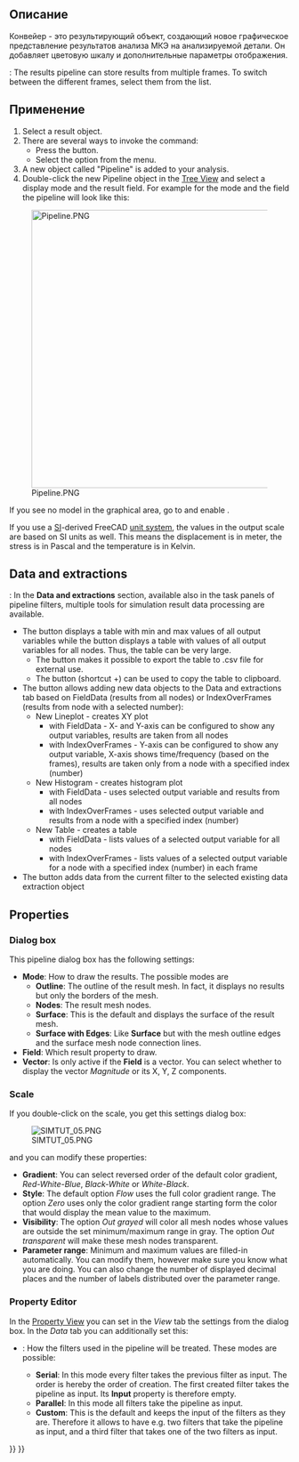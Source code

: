 <languages/>

<div class="mw-translate-fuzzy">
{{Docnav/ru
|[[FEM_PostApplyChanges/ru|Apply changes to pipeline]]
|[[FEM_PostFilterWarp/ru|Warp filter]]
|[[FEM_Workbench/ru|FEM]]
|IconL=FEM_PostApplyChanges.svg
|IconR=FEM_PostFilterWarp.svg
|IconC=Workbench_FEM.svg
}}
</div>

<div class="mw-translate-fuzzy">
{{GuiCommand/ru
|Name=FEM PostPipelineFromResult
|Name/ru=FEM PostPipelineFromResult
|MenuLocation= Results → Post pipeline from result
|Workbenches=[[FEM_Workbench/ru|FEM]]
|Version=0.17
|Shortcut=
|SeeAlso=[[FEM_tutorial/ru|FEM tutorial]]
}}
</div>

<span id="Description"></span>
==Описание==

<div class="mw-translate-fuzzy">
Конвейер - это результирующий объект, создающий новое графическое представление результатов анализа МКЭ на анализируемой детали. Он добавляет цветовую шкалу и дополнительные параметры отображения.
</div>

{{Version|1.1}}: The results pipeline can store results from multiple frames. To switch between the different frames, select them from the list.

<span id="Usage"></span>
==Применение==

# Select a result object.
# There are several ways to invoke the command:
#* Press the {{Button|[[Image:FEM_PostPipelineFromResult.svg|16px]] [[FEM_PostPipelineFromResult|Post Pipeline From Result]]}} button.
#* Select the {{MenuCommand|Results → [[Image:FEM_PostPipelineFromResult.svg|16px]] Post Pipeline From Result}} option from the menu.
# A new object called "Pipeline" is added to your analysis.
# Double-click the new Pipeline object in the [[Tree_View|Tree View]] and select a display mode and the result field. For example for the mode {{Value|Surface}} and the field {{Value|Von Mises stress}} the pipeline will look like this:
[[File:Pipeline.PNG|500px]]

If you see no model in the graphical area, go to and enable {{MenuCommand|Edit → Preferences → Display → 3D View → Rendering → Backlight color}}.

If you use a [https://en.wikipedia.org/wiki/International_System_of_Units SI]-derived FreeCAD [[Preferences_Editor#Units|unit system]], the values in the output scale are based on SI units as well. This means the displacement is in meter, the stress is in Pascal and the temperature is in Kelvin.

==Data and extractions==

{{Version|1.1}}: In the '''Data and extractions''' section, available also in the task panels of pipeline filters, multiple tools for simulation result data processing are available. 
* The {{Button|Data Summary}} button displays a table with min and max values of all output variables while the {{Button|Show Data}} button displays a table with values of all output variables for all nodes. Thus, the table can be very large.
** The {{Button|Export to CSV}} button makes it possible to export the table to .csv file for external use.
** The {{Button|Copy selection to clipboard}} button (shortcut {{KEY|Ctrl}}+{{KEY|C}}) can be used to copy the table to clipboard.
* The {{Button|New}} button allows adding new data objects to the Data and extractions tab based on FieldData (results from all nodes) or IndexOverFrames (results from node with a selected number):
** New Lineplot - creates XY plot
*** with FieldData - X- and Y-axis can be configured to show any output variables, results are taken from all nodes
*** with IndexOverFrames - Y-axis can be configured to show any output variable, X-axis shows time/frequency (based on the frames), results are taken only from a node with a specified index (number)
** New Histogram - creates histogram plot
*** with FieldData - uses selected output variable and results from all nodes
*** with IndexOverFrames - uses selected output variable and results from a node with a specified index (number)
** New Table - creates a table
*** with FieldData - lists values of a selected output variable for all nodes
*** with IndexOverFrames - lists values of a selected output variable for a node with a specified index (number) in each frame
* The {{Button|Add data to}} button adds data from the current filter to the selected existing data extraction object

==Properties==

===Dialog box===

This pipeline dialog box  has the following settings:
* '''Mode''': How to draw the results. The possible modes are
** '''Outline''': The outline of the result mesh. In fact, it displays no results but only the borders of the mesh.
** '''Nodes''': The result mesh nodes.
** '''Surface''': This is the default and displays the surface of the result mesh.
** '''Surface with Edges''': Like '''Surface''' but with the mesh outline edges and the surface mesh node connection lines.
* '''Field''': Which result property to draw.
* '''Vector''': Is only active if the '''Field''' is a vector. You can select whether to display the vector ''Magnitude'' or its X, Y, Z components.

===Scale===

If you double-click on the scale, you get this settings dialog box:

[[File:SIMTUT 05.PNG]]

and you can modify these properties:
* '''Gradient''': You can select reversed order of the default color gradient, ''Red-White-Blue'', ''Black-White'' or ''White-Black''.
* '''Style''': The default option ''Flow'' uses the full color gradient range. The option ''Zero'' uses only the color gradient range starting form the color that would display the mean value to the maximum.
* '''Visibility''': The option ''Out grayed'' will color all mesh nodes whose values are outside the set minimum/maximum range in gray. The option ''Out transparent'' will make these mesh nodes transparent.
* '''Parameter range''': Minimum and maximum values are filled-in automatically. You can modify them, however make sure you know what you are doing. You can also change the number of displayed decimal places and the number of labels distributed over the parameter range.

===Property Editor===

In the [[Property_View|Property View]] you can set in the ''View'' tab the settings from the dialog box. In the ''Data'' tab you can additionally set this:
* {{PropertyData|Mode}}: How the filters used in the pipeline will be treated. These modes are possible:
** '''Serial''': In this mode every filter takes the previous filter as input. The order is hereby the order of creation. The first created filter takes the pipeline as input. Its '''Input''' property is therefore empty.
** '''Parallel''': In this mode all filters take the pipeline as input.
** '''Custom''': This is the default and keeps the input of the filters as they are. Therefore it allows to have e.g. two filters that take the pipeline as input, and a third filter that takes one of the two filters as input.


<div class="mw-translate-fuzzy">
{{Docnav/ru
|[[FEM_PostApplyChanges/ru|Apply changes to pipeline]]
|[[FEM_PostFilterWarp/ru|Warp filter]]
|[[FEM_Workbench/ru|FEM]]
|IconL=FEM_PostApplyChanges.svg
|IconR=FEM_PostFilterWarp.svg
|IconC=Workbench_FEM.svg
}}
</div>

{{FEM_Tools_navi{{#translation:}}}}
{{Userdocnavi{{#translation:}}}}